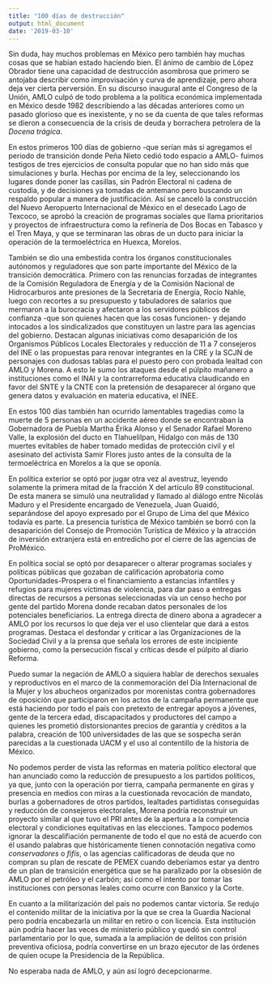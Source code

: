 ```yaml
---
title: "100 días de destrucción"
output: html_document
date: '2019-03-10'
---
```


Sin duda, hay muchos problemas en México pero también hay muchas cosas que se habían estado haciendo bien. El ánimo de cambio de López Obrador tiene una capacidad de destrucción asombrosa que primero se antojaba describir como improvisación y curva de aprendizaje, pero ahora deja ver cierta perversión. En su discurso inaugural ante el Congreso de la Unión, AMLO culpó de todo problema a la política económica implementada en México desde 1982 describiendo a las décadas anteriores como un pasado glorioso que es inexistente, y no se da cuenta de que tales reformas se dieron a consecuencia de la crisis de deuda y borrachera petrolera de la *Docena trágica*.

En estos primeros 100 días de gobierno -que serían más si agregamos el periodo de transición donde Peña Nieto cedió todo espacio a AMLO- fuimos testigos de tres ejercicios de consulta popular que no han sido más que simulaciones y burla. Hechas por encima de la ley, seleccionando los lugares donde poner las casillas, sin Padrón Electoral ni cadena de custodia, y de decisiones ya tomadas de antemano pero buscando un respaldo popular a manera de justificación. Así se canceló la construcción del Nuevo Aeropuerto Internacional de México en el desecado Lago de Texcoco, se aprobó la creación de programas sociales que llama prioritarios y proyectos de infraestructura como la refinería de Dos Bocas en Tabasco y el Tren Maya, y que se terminaran las obras de un ducto para iniciar la operación de la termoeléctrica en Huexca, Morelos. 

También se dio una embestida contra los órganos constitucionales autónomos y reguladores que son parte importante del México de la transición democrática. Primero con las renuncias forzadas de integrantes de la Comisión Reguladora de Energía y de la Comisión Nacional de Hidrocarburos ante presiones de la Secretaria de Energía, Rocío Nahle, luego con recortes a su presupuesto y tabuladores de salarios que mermaron a la burocracia y afectaron a los servidores públicos de confianza -que son quienes hacen que las cosas funcionen- y dejando intocados a los sindicalizados que constituyen un lastre para las agencias del gobierno. Destacan algunas iniciativas como desaparición de los Organismos Públicos Locales Electorales y reducción de 11 a 7 consejeros del INE o las propuestas para renovar integrantes en la CRE y la SCJN de personajes con dudosas tablas para el puesto pero con probada lealtad con AMLO y Morena. A esto le sumo los ataques desde el púlpito mañanero a instituciones como el INAI y la contrarreforma educativa claudicando en favor del SNTE y la CNTE con la pretensión de desaparecer al órgano que genera datos y evaluación en materia educativa, el INEE.  

En estos 100 días también han ocurrido lamentables tragedias como la muerte de 5 personas en un accidente aéreo donde se encontraban la Gobernadora de Puebla Martha Érika Alonso y el Senador Rafael Moreno Valle, la explosión del ducto en Tlahuelilpan, Hidalgo con más de 130 muertes evitables de haber tomado medidas de protección civil y el asesinato del activista Samir Flores justo antes de la consulta de la termoeléctrica en Morelos a la que se oponía. 

En política exterior se optó por jugar otra vez al avestruz, leyendo solamente la primera mitad de la fracción X del artículo 89 constitucional. De esta manera se simuló una neutralidad y llamado al diálogo entre Nicolás Maduro y el Presidente encargado de Venezuela, Juan Guaidó, separándose del apoyo expresado por el Grupo de Lima del que México todavía es parte. La presencia turística de México también se borró con la desaparición del Consejo de Promoción Turística de México y la atracción de inversión extranjera está en entredicho por el cierre de las agencias de ProMéxico. 

En política social se optó por desaparecer o alterar programas sociales y políticas públicas que gozaban de calificación aprobatoria como Oportunidades-Prospera o el financiamiento a estancias infantiles y refugios para mujeres víctimas de violencia, para dar paso a entregas directas de recursos a personas seleccionadas vía un censo hecho por gente del partido Morena donde recaban datos personales de los potenciales beneficiarios. La entrega directa de dinero abona a agradecer a AMLO por los recursos lo que deja ver el uso clientelar que dará a estos programas. Destaca el desfondar y criticar a las Organizaciones de la Sociedad Civil y a la prensa que señala los errores de este incipiente gobierno, como la persecución fiscal y críticas desde el púlpito al diario Reforma. 

Puedo sumar la negación de AMLO a siquiera hablar de derechos sexuales y reproductivos en el marco de la conmemoración del Día Internacional de la Mujer y los abucheos organizados por morenistas contra gobernadores de oposición que participaron en los actos de la campaña permanente que está haciendo por todo el país con pretexto de entregar apoyos a jóvenes, gente de la tercera edad, discapacitados y productores del campo a quienes les prometió distorsionantes precios de garantía y créditos a la palabra, creación de 100 universidades de las que se sospecha serán parecidas a la cuestionada UACM y el uso al contentillo de la historia de México.

No podemos perder de vista las reformas en materia político electoral que han anunciado como la reducción de presupuesto a los partidos políticos, ya que, junto con la operación por tierra, campaña permanente en giras y presencia en medios con miras a la cuestionada revocación de mandato, burlas a gobernadores de otros partidos, lealtades partidistas conseguidas y reducción de consejeros electorales, Morena podría reconstruir un proyecto similar al que tuvo el PRI antes de la apertura a la competencia electoral y condiciones equitativas en las elecciones. Tampoco podemos ignorar la descalifiación permanente de todo el que no está de acuerdo con él usando palabras que históricamente tienen connotación negativa como *conservadores* o *fifís*, o las agencias calificadoras de deuda que no compran su plan de rescate de PEMEX cuando deberíamos estar ya dentro de un plan de transición energética que se ha paralizado por la obsesión de AMLO por el petróleo y el carbón; así como el intento por tomar las instituciones con personas leales como ocurre con Banxico y la Corte.

En cuanto a la militarización del país no podemos cantar victoria. Se redujo el contenido militar de la iniciativa por la que se crea la Guardia Nacional pero podría encabezarla un militar en retiro o con licencia. Esta institución aún podría hacer las veces de ministerio público y quedó sin control parlamentario por lo que, sumada a la ampliación de delitos con prisión preventiva oficiosa, podría convertirse en un brazo ejecutor de las órdenes de quien ocupe la Presidencia de la República. 

No esperaba nada de AMLO, y aún así logró decepcionarme.



